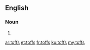 ==English==

===Noun===
{{head|en|plural}}

# {{plural of|toff|lang=en}}

[[ar:toffs]]
[[et:toffs]]
[[fr:toffs]]
[[ku:toffs]]
[[my:toffs]]